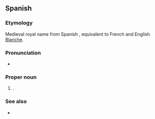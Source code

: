 {{also|blanca}}

==Spanish==

===Etymology===
Medieval royal name from Spanish {{m|es|blanco||white}}, equivalent to French and English [[Blanche]].

===Pronunciation===
* {{es-IPA}}

===Proper noun===
{{es-proper noun|f}}

# {{given name|female|lang=es}}.

===See also===
* {{l|es|Blanca Nieves}}